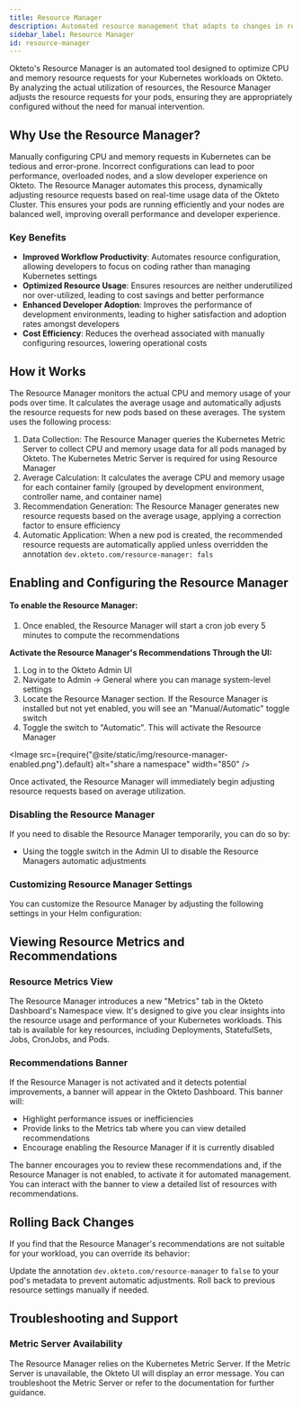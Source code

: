 ```yaml
---
title: Resource Manager
description: Automated resource management that adapts to changes in real utilization over time
sidebar_label: Resource Manager
id: resource-manager
---
```



Okteto's Resource Manager is an automated tool designed to optimize CPU and memory resource requests for your Kubernetes workloads on Okteto.
By analyzing the actual utilization of resources, the Resource Manager adjusts the resource requests for your pods, ensuring they are appropriately configured without the need for manual intervention.

## Why Use the Resource Manager?
Manually configuring CPU and memory requests in Kubernetes can be tedious and error-prone.
Incorrect configurations can lead to poor performance, overloaded nodes, and a slow developer experience on Okteto.
The Resource Manager automates this process, dynamically adjusting resource requests based on real-time usage data of the Okteto Cluster.
This ensures your pods are running efficiently and your nodes are balanced well, improving overall performance and developer experience.

### Key Benefits
- **Improved Workflow Productivity**: Automates resource configuration, allowing developers to focus on coding rather than managing Kubernetes settings
- **Optimized Resource Usage**: Ensures resources are neither underutilized nor over-utilized, leading to cost savings and better performance
- **Enhanced Developer Adoption**: Improves the performance of development environments, leading to higher satisfaction and adoption rates amongst developers
- **Cost Efficiency**: Reduces the overhead associated with manually configuring resources, lowering operational costs

## How it Works

The Resource Manager monitors the actual CPU and memory usage of your pods over time.
It calculates the average usage and automatically adjusts the resource requests for new pods based on these averages. The system uses the following process:

1. Data Collection: The Resource Manager queries the Kubernetes Metric Server to collect CPU and memory usage data for all pods managed by Okteto. The Kubernetes Metric Server is required for using Resource Manager
1. Average Calculation: It calculates the average CPU and memory usage for each container family (grouped by development environment, controller name, and container name)
1. Recommendation Generation: The Resource Manager generates new resource requests based on the average usage, applying a correction factor to ensure efficiency
1. Automatic Application: When a new pod is created, the recommended resource requests are automatically applied unless overridden the annotation `dev.okteto.com/resource-manager: fals`

## Enabling and Configuring the Resource Manager
<!-- ### Enabling the Resource Manager
The Resource Manager is controlled through the Helm chart configuration. By default, it is enabled with the following settings:

``` yaml
resourceManager:
  enabled: true
  schedule: 300
  deletePeriod: 15
  priorityClassName:
    labels:
	annotations:
	resources:
	recommendations:
		weight:
		correction:
		min:
			cpu:
			memory:
``` -->
#### To enable the Resource Manager:

<!-- 1. Deploy your Helm chart with the updated configuration -->
1. Once enabled, the Resource Manager will start a cron job every 5 minutes to compute the recommendations

**Activate the Resource Manager's Recommendations Through the UI:**

1. Log in to the Okteto Admin UI
1. Navigate to Admin -> General where you can manage system-level settings
1. Locate the Resource Manager section. If the Resource Manager is installed but not yet enabled, you will see an "Manual/Automatic" toggle switch
1. Toggle the switch to "Automatic". This will activate the Resource Manager

  <Image
    src={require("@site/static/img/resource-manager-enabled.png").default}
    alt="share a namespace"
    width="850"
  />

Once activated, the Resource Manager will immediately begin adjusting resource requests based on average utilization.

### Disabling the Resource Manager
If you need to disable the Resource Manager temporarily, you can do so by:

- Using the toggle switch in the Admin UI to disable the Resource Managers automatic adjustments
<!-- - To uninstall Resource Manager, you can set the `resourceManager` helm setting to `enabled: false` -->

### Customizing Resource Manager Settings
You can customize the Resource Manager by adjusting the following settings in your Helm configuration:

<!-- * You can find the full list of settings in our [Helm Reference →](self-hosted/helm-configuration.mdx#resourceManager) -->

## Viewing Resource Metrics and Recommendations

### Resource Metrics View

The Resource Manager introduces a new "Metrics" tab in the Okteto Dashboard's Namespace view. It's designed to give you clear insights into the resource usage and performance of your Kubernetes workloads.
This tab is available for key resources, including Deployments, StatefulSets, Jobs, CronJobs, and Pods.

<!-- * To learn more about what metrics are available, see our [Namespace Documentation →](core/namespaces.mdx#resource-metrics-view) -->

### Recommendations Banner
If the Resource Manager is not activated and it detects potential improvements, a banner will appear in the Okteto Dashboard. This banner will:

- Highlight performance issues or inefficiencies
- Provide links to the Metrics tab where you can view detailed recommendations
- Encourage enabling the Resource Manager if it is currently disabled

The banner encourages you to review these recommendations and, if the Resource Manager is not enabled, to activate it for automated management.
You can interact with the banner to view a detailed list of resources with recommendations.

## Rolling Back Changes
If you find that the Resource Manager's recommendations are not suitable for your workload, you can override its behavior:

Update the annotation `dev.okteto.com/resource-manager` to `false` to your pod's metadata to prevent automatic adjustments.
Roll back to previous resource settings manually if needed.

## Troubleshooting and Support
### Metric Server Availability
The Resource Manager relies on the Kubernetes Metric Server. If the Metric Server is unavailable, the Okteto UI will display an error message. You can troubleshoot the Metric Server or refer to the documentation for further guidance.